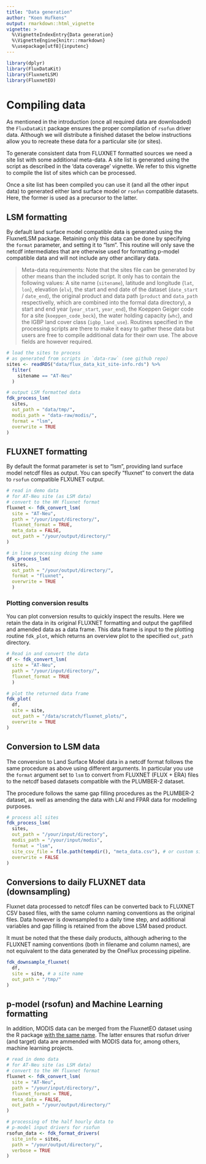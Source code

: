 ```yaml
---
title: "Data generation"
author: "Koen Hufkens"
output: rmarkdown::html_vignette
vignette: >
  %\VignetteIndexEntry{Data generation}
  %\VignetteEngine{knitr::rmarkdown}
  %\usepackage[utf8]{inputenc}
---
```


```r
library(dplyr)
library(FluxDataKit)
library(FluxnetLSM)
library(FluxnetEO)
```

# Compiling data

As mentioned in the introduction (once all required data are downloaded) the
`FluxDataKit` package ensures the proper compilation of `rsofun` driver data.
Although we will distribute a finished dataset the below instructions allow you
to recreate these data for a particular site (or sites).

To generate consistent data from FLUXNET formatted sources we need a site list
with some additional meta-data. A site list is generated using the script as 
described in the 'data coverage' vignette. We refer to this vignette to compile
the list of sites which can be processed.

Once a site list has been compiled you can use it (and all the other input data)
to generated either land surface model or `rsofun` compatible datasets. Here,
the former is used as a precursor to the latter.

## LSM formatting

By default land surface model compatible data is generated using the FluxnetLSM
package. Retaining only this data can be done by specifying the `format`
parameter, and setting it to "lsm". This routine will only save the netcdf
intermediates that are otherwise used for formatting p-model compatible data
and will not include any other ancillary data.

> Meta-data requirements: Note that the sites file can be generated by other means than the included
script. It only has to contain the following values: A site name (`sitename`),
latitude and longitude (`lat`, `lon`), elevation (`elv`), the start and end date of the
dataset (`date_start` / `date_end`), the original product and data path (`product` and
`data_path` respectivelly, which are combined into the formal data directory), a
start and end year (`year_start`, `year_end`), the Koeppen Geiger code for a site
(`koeppen_code_beck`), the water holding capacity (`whc`), and the IGBP land cover
class (`igbp_land_use`). Routines specified in the processing scripts are there
to make it easy to gather these data but users are free to compile additional
data for their own use. The above fields are however required.

```r
# load the sites to process
# as generated from scripts in `data-raw` (see github repo)
sites <- readRDS("data/flux_data_kit_site-info.rds") %>%
  filter(
    sitename == "AT-Neu"
  )

# output LSM formatted data
fdk_process_lsm(
  sites,
  out_path = "data/tmp/",
  modis_path = "data-raw/modis/",
  format = "lsm",
  overwrite = TRUE
)
```

## FLUXNET formatting

By default the format parameter is set to "lsm", providing land surface model
netcdf files as output. You can specify "fluxnet" to convert the data to
`rsofun` compatible FLXUNET output.

```r
# read in demo data
# for AT-Neu site (as LSM data)
# convert to the HH fluxnet format
fluxnet <- fdk_convert_lsm(
  site = "AT-Neu",
  path = "/your/input/directory/",
  fluxnet_format = TRUE,
  meta_data = FALSE,
  out_path = "/your/output/directory/"
)

# in line processing doing the same
fdk_process_lsm(
  sites,
  out_path = "/your/output/directory/",
  format = "fluxnet",
  overwrite = TRUE
  )
```

### Plotting conversion results

You can plot conversion results to quickly inspect the results. Here we retain
the data in its original FLUXNET formatting and output the gapfilled and amended
data as a data frame. This data frame is input to the plotting routine
`fdk_plot`, which returns an overview plot to the specified `out_path` directory.

```r
# Read in and convert the data
df <- fdk_convert_lsm(
  site = "AT-Neu",
  path = "/your/input/directory/",
  fluxnet_format = TRUE
  )

# plot the returned data frame
fdk_plot(
  df,
  site = site,
  out_path = "/data/scratch/fluxnet_plots/",
  overwrite = TRUE
)
```

## Conversion to LSM data

The conversion to Land Surface Model data in a netcdf format follows the same
procedure as above using different arguments. In particular you use the `format`
argument set to `lsm` to convert from FLUXNET (FLUX + ERA) files to the netcdf
based datasets compatible with the PLUMBER-2 dataset.

The procedure follows the same gap filling procedures as the PLUMBER-2 dataset,
as well as amending the data with LAI and FPAR data for modelling purposes.

```r
# process all sites
fdk_process_lsm(
  sites,
  out_path = "/your/input/directory",
  modis_path = "/your/input/modis",
  format = "lsm",
  site_csv_file = file.path(tempdir(), "meta_data.csv"), # or custom site file
  overwrite = FALSE
)
```

## Conversions to daily FLUXNET data (downsampling)

Fluxnet data processed to netcdf files can be converted back to FLUXNET CSV
based files, with the same column naming conventions as the original files. Data
however is downsampled to a daily time step, and additional variables and gap
filling is retained from the above LSM based product.

It must be noted that the these daily products, although adhering to the FLUXNET
naming conventions (both in filename and column names), are not equivalent to the
data generated by the OneFlux processing pipeline.

```r
fdk_downsample_fluxnet(
  df,
  site = site, # a site name
  out_path = "/tmp/"
)
```

## p-model (rsofun) and Machine Learning formatting

In addition, MODIS data can be merged from the FluxnetEO dataset using
the R package [with the same name](https://github.com/computationales/FluxnetEO). 
The latter ensures that rsofun driver (and target) data are ammended with MODIS
data for, among others, machine learning projects.

```r
# read in demo data
# for AT-Neu site (as LSM data)
# convert to the HH fluxnet format
fluxnet <- fdk_convert_lsm(
  site = "AT-Neu",
  path = "/your/input/directory/",
  fluxnet_format = TRUE,
  meta_data = FALSE,
  out_path = "/your/output/directory/"
)

# processing of the half hourly data to
# p-model input drivers for rsofun
rsofun_data <- fdk_format_drivers(
  site_info = sites,
  path = "/your/output/directory/",
  verbose = TRUE
)
```
